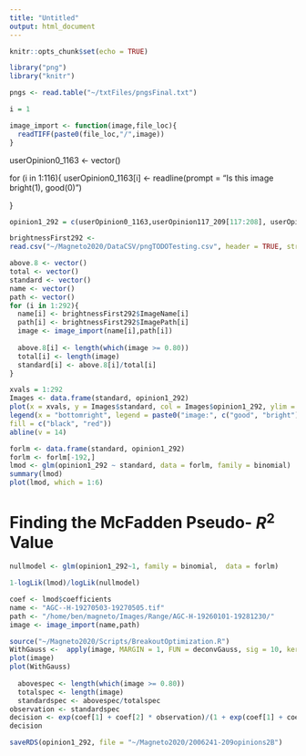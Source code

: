 ```yaml
---
title: "Untitled"
output: html_document
---
```


```r
knitr::opts_chunk$set(echo = TRUE)
```
```r
library("png")
library("knitr")

```



```r

pngs <- read.table("~/txtFiles/pngsFinal.txt")
```
```r
i = 1

```

```r
image_import <- function(image,file_loc){
  readTIFF(paste0(file_loc,"/",image))
}

```


userOpinion0_1163 <- vector()

for (i in 1:116){
userOpinion0_1163[i] <- readline(prompt = "Is this image bright(1), good(0)")
  
}


```r
opinion1_292 = c(userOpinion0_1163,userOpinion117_209[117:208], userOpinion209_292)
```


```r
brightnessFirst292 <- 
read.csv("~/Magneto2020/DataCSV/pngTODOTesting.csv", header = TRUE, stringsAsFactors = FALSE)

above.8 <- vector()
total <- vector()
standard <- vector()
name <- vector()
path <- vector()
for (i in 1:292){
  name[i] <- brightnessFirst292$ImageName[i]
  path[i] <- brightnessFirst292$ImagePath[i]
  image <- image_import(name[i],path[i])
  
  above.8[i] <- length(which(image >= 0.80))
  total[i] <- length(image)
  standard[i] <- above.8[i]/total[i]
}
```

```r
xvals = 1:292
Images <- data.frame(standard, opinion1_292)
plot(x = xvals, y = Images$standard, col = Images$opinion1_292, ylim = c(0, 0.2))
legend(x = "bottomright", legend = paste0("image:", c("good", "bright")),
fill = c("black", "red"))
abline(v = 14)
```

```r
forlm <- data.frame(standard, opinion1_292)
forlm <- forlm[-192,]
lmod <- glm(opinion1_292 ~ standard, data = forlm, family = binomial)
summary(lmod)
plot(lmod, which = 1:6)
```
# Finding the McFadden Pseudo- $R^2$ Value

```r
nullmodel <- glm(opinion1_292~1, family = binomial,  data = forlm)

1-logLik(lmod)/logLik(nullmodel)
```

```r
coef <- lmod$coefficients
name <- "AGC--H-19270503-19270505.tif"
path <- "/home/ben/magneto/Images/Range/AGC-H-19260101-19281230/"
image <- image_import(name,path)

source("~/Magneto2020/Scripts/BreakoutOptimization.R")
WithGauss <-  apply(image, MARGIN = 1, FUN = deconvGauss, sig = 10, kern.trunc = 0.05, nw = 3 ) 
plot(image)
plot(WithGauss)
  
  abovespec <- length(which(image >= 0.80))
  totalspec <- length(image)
  standardspec <- abovespec/totalspec
observation <- standardspec
decision <- exp(coef[1] + coef[2] * observation)/(1 + exp(coef[1] + coef[2] * observation))
decision
```

```r
saveRDS(opinion1_292, file = "~/Magneto2020/2006241-209opinions2B")
```

